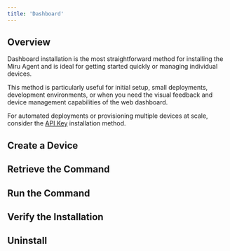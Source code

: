 ```yaml
---
title: 'Dashboard'
---
```



## Overview

Dashboard installation is the most straightforward method for installing the Miru Agent and is ideal for getting started quickly or managing individual devices. 

This method is particularly useful for initial setup, small deployments, development environments, or when you need the visual feedback and device management capabilities of the web dashboard.

For automated deployments or provisioning multiple devices at scale, consider the [API Key](/docs/home/agent/install/api-keys) installation method.

## Create a Device
<CreateDevice />

## Retrieve the Command
<RetrieveCmd />

## Run the Command
<RunCmd />

## Verify the Installation
<Verify />

## Uninstall
<Uninstall />